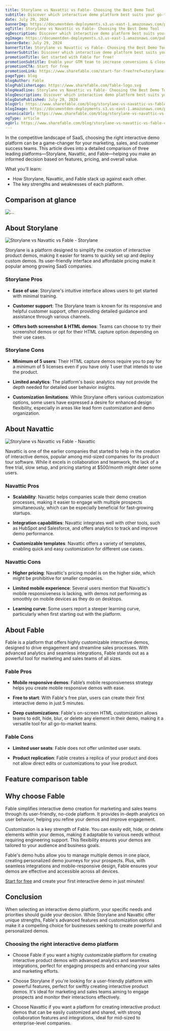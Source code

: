 ```yaml
---
title: Storylane vs Navattic vs Fable- Choosing the Best Demo Tool
subtitle: Discover which interactive demo platform best suits your go-to-market needs by comparing Storylane, Navattic, and Fable.
date: July 29, 2024
bannerImg: https://documentden-deployments.s3.us-east-1.amazonaws.com/public/716e19de-85c2-42c3-93d9-1b3db77c7e32
ogTitle: Storylane vs Navattic vs Fable- Choosing the Best Demo Tool
ogDescription: Discover which interactive demo platform best suits your go-to-market needs by comparing Storylane, Navattic, and Fable.
ogImage: https://documentden-deployments.s3.us-east-1.amazonaws.com/public/716e19de-85c2-42c3-93d9-1b3db77c7e32
bannerDate: July 29, 2024
bannerTitle: Storylane vs Navattic vs Fable- Choosing the Best Demo Tool
bannerSubtitle: Discover which interactive demo platform best suits your go-to-market needs by comparing Storylane, Navattic, and Fable.
promotionTitle: Get started with Fable for free!
promotionSubtitle: Enable your GTM team to increase conversions & close more deals today.
promotionCTA: Start for free
promotionLink: https://www.sharefable.com/start-for-free?ref=storylane-vs-navattic-vs-fable-choosing-the-best-demo-tool
pageType: blog
blogAuthor: Fable
blogPublisherLogo: https://www.sharefable.com/fable-logo.svg
blogHeadline: Storylane vs Navattic vs Fable- Choosing the Best Demo Tool
blogDescription: Discover which interactive demo platform best suits your go-to-market needs by comparing Storylane, Navattic, and Fable.
blogDatePublished: July 29, 2024
blogUrl: https://www.sharefable.com/blog/storylane-vs-navattic-vs-fable-choosing-the-best-demo-tool
blogImage: https://documentden-deployments.s3.us-east-1.amazonaws.com/public/716e19de-85c2-42c3-93d9-1b3db77c7e32
canonicalUrl: https://www.sharefable.com/blog/storylane-vs-navattic-vs-fable-choosing-the-best-demo-tool
ogType: article
ogUrl: https://www.sharefable.com/blog/storylane-vs-navattic-vs-fable-choosing-the-best-demo-tool
---
```


In the competitive landscape of SaaS, choosing the right interactive demo platform can be a game-changer for your marketing, sales, and customer success teams. This article dives into a detailed comparison of three leading platforms—Storylane, Navattic, and Fable—helping you make an informed decision based on features, pricing, and overall value.

What you'll learn:

- How Storylane, Navattic, and Fable stack up against each other.
- The key strengths and weaknesses of each platform.

## Comparison at glance

<img alt="..." src="https://documentden-deployments.s3.us-east-1.amazonaws.com/public/3cf81048-4f50-46aa-98b9-b290e7df7a29"></img>

## About Storylane

<img alt="Storylane vs Navattic vs Fable - Storylane" src="https://documentden-deployments.s3.us-east-1.amazonaws.com/public/9b109d1f-c593-4b69-add6-f9baacabd2c5"></img>

Storylane is a platform designed to simplify the creation of interactive product demos, making it easier for teams to quickly set up and deploy custom demos. Its user-friendly interface and affordable pricing make it popular among growing SaaS companies.

### Storylane Pros
- **Ease of use**: Storylane's intuitive interface allows users to get started with minimal training.

- **Customer support**: The Storylane team is known for its responsive and helpful customer support, often providing detailed guidance and assistance through various channels.

- **Offers both screenshot & HTML demos**: Teams can choose to try their screenshot demos or opt for their HTML capture option depending on their use cases.

### Storylane Cons

- **Minimum of 5 users**: Their HTML capture demos require you to pay for a minimum of 5 licenses even if you have only 1 user that intends to use the product.

- **Limited analytics**: The platform's basic analytics may not provide the depth needed for detailed user behavior insights.

- **Customization limitations**: While Storylane offers various customization options, some users have expressed a desire for enhanced design flexibility, especially in areas like lead form customization and demo organization.

## About Navattic

<img alt="Storylane vs Navattic vs Fable - Navattic" src="https://documentden-deployments.s3.us-east-1.amazonaws.com/public/bbc8da7a-b52d-4f4d-b9b0-c432c8c70bcd"></img>

Navattic is one of the earlier companies that started to help in the creation of interactive demos, popular among mid-sized companies for its product tour software. While it excels in collaboration and teamwork, the lack of a free trial, slow setup, and pricing starting at $500/month might deter some users. 

### Navattic Pros

- **Scalability**: Navattic helps companies scale their demo creation processes, making it easier to engage with multiple prospects simultaneously, which can be especially beneficial for fast-growing startups.

- **Integration capabilities**: Navattic integrates well with other tools, such as HubSpot and Salesforce, and offers analytics to track and improve demo performance.

- **Customizable templates**: Navattic offers a variety of templates, enabling quick and easy customization for different use cases.

### Navattic Cons

- **Higher pricing**: Navattic's pricing model is on the higher side, which might be prohibitive for smaller companies.

- **Limited mobile experience**: Several users mention that Navattic's mobile responsiveness is lacking, with demos not performing as smoothly on mobile devices as they do on desktops.

- **Learning curve**: Some users report a steeper learning curve, particularly when first starting out with the platform.

## About Fable

<FableEmbed src="https://app.sharefable.com/embed/demo/home-page-demo-desktop-v5yq1iykpaila806" />

Fable is a platform that offers highly customizable interactive demos, designed to drive engagement and streamline sales processes. With advanced analytics and seamless integrations, Fable stands out as a powerful tool for marketing and sales teams of all sizes.

### Fable Pros

- **Mobile responsive demos**: Fable’s mobile responsiveness strategy helps you create mobile responsive demos with ease. 

- **Free to start**: With Fable's free plan, users can create their first interactive demo in just 5 minutes.

- **Deep customizations**: Fable's on-screen HTML customization allows teams to edit, hide, blur, or delete any element in their demo, making it a versatile tool for all go-to-market teams.

### Fable Cons

- **Limited user seats**: Fable does not offer unlimited user seats.

- **Product replication**: Fable creates a replica of your product and does not allow direct edits or customizations to your live product.

## Feature comparison table

## Why choose Fable

Fable simplifies interactive demo creation for marketing and sales teams through its user-friendly, no-code platform. It provides in-depth analytics on user behavior, helping you refine your demos and improve engagement.

Customization is a key strength of Fable. You can easily edit, hide, or delete elements within your demos, making it adaptable to various needs without requiring engineering support. This flexibility ensures your demos are tailored to your audience and business goals.

Fable's demo hubs allow you to manage multiple demos in one place, creating personalized demo journeys for your prospects. Plus, with seamless integrations and mobile-responsive design, Fable ensures your demos are effective and accessible across all devices.

[Start for free](https://www.sharefable.com/start-for-free?ref=storylane-vs-navattic-vs-fable-choosing-the-best-demo-tool) and create your first interactive demo in just minutes!

## Conclusion

When selecting an interactive demo platform, your specific needs and priorities should guide your decision. While Storylane and Navattic offer unique strengths, Fable's advanced features and customization options make it a compelling choice for businesses seeking to create powerful and personalized demos.

### Choosing the right interactive demo platform

- Choose Fable if you want a highly customizable platform for creating interactive product demos with advanced analytics and seamless integrations, perfect for engaging prospects and enhancing your sales and marketing efforts.

- Choose Storylane if you're looking for a user-friendly platform with powerful features, perfect for swiftly creating interactive product demos. It's ideal for marketing and sales teams aiming to engage prospects and monitor their interactions effectively.

- Choose Navattic if you want a platform for creating interactive product demos that can be easily customized and shared, with strong collaboration features and integrations, ideal for mid-sized to enterprise-level companies.

